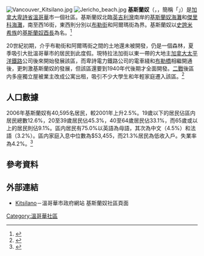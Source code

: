 {{Link style|time=2015-12-13T13:02:56+00:00}}
[[File:Vancouver_Kitsilano.jpg|thumb]]
[[File:Jericho_beach.jpg|thumb]]
'''基斯蘭奴'''（{{lang-en|Kitsilano}}，{{pron-en|kɪtsɨˈlænoʊ}}，簡稱「{{lang|en|Kits}}」）是[[加拿大|加拿大]][[卑詩省|卑詩省]][[溫哥華|溫哥華]]市一個社區。基斯蘭奴北臨[[英吉利灣|英吉利灣]]南岸的[[:en:Kitsilano_Beach|基斯蘭奴海灘]]和[[:en:Jericho_Beach|傑里科海灘]]，南至西16街，東西則分別以[[布勒街|布勒街]]和阿爾瑪街為界。基斯蘭奴以[[:en:Sḵwxwú7mesh|史誇米希族]]的[[:en:Xats'alanexw|基斯蘭奴酉長]]為名。<ref>{{Cite web |url=http://www.kitsilano4thavenue.com/History |title=Kitsilano 4th Avenue: History |access-date=2010-09-05 |archive-url=https://web.archive.org/web/20100608100635/http://www.kitsilano4thavenue.com/History |archive-date=2010-06-08 |dead-url=yes }}</ref>

20世紀初期，介乎布勒街和阿爾瑪街之間的土地還未被開發，仍是一個森林，夏季吸引大批溫哥華市的居民到此度假。現特拉法加街以東一帶的大地主[[加拿大太平洋鐵路|加拿大太平洋鐵路]]公司後來開始發展該區，而卑詩電力鐵路公司的電車綫和[[布勒橋|布勒橋]]相繼開通後，更刺激基斯蘭奴的發展，但該區還要到1940年代後期才全面開發。[[二戰|二戰]]後區内多座獨立屋被業主改成公寓出租，吸引不少大學生和年輕家庭遷入該區。<ref>{{Cite web |url=http://vancouver.ca/community_profiles/kitsilano/history.htm |title=Kitsilano History & Heritage |accessdate=2013-05-01 |publisher=溫哥華市政府 |archiveurl=https://web.archive.org/web/20110810202125/http://vancouver.ca/community_profiles/kitsilano/history.htm |archivedate=2011-08-10 |date=2008-08-12 |deadurl=yes }}</ref>

==人口數據==

2006年基斯蘭奴有40,595名居民，較2001年上升2.5%。19歲以下的居民佔區内居民總數12.6%，20至39歲居民佔45.3%，40至64歲居民佔33.1%，而65歲或以上的居民則佔9.1%。區内居民有75.0%以英語為母語，其次為中文（4.5%）和法語（3.2%）。區内家庭入息中位數為$53,455，而21.3%居民為低收入戶。失業率為4.2%。<ref>{{Cite web |url=http://vancouver.ca/commsvcs/planning/census/2006/localareas/kitsilano.pdf |title=City of Vancouver Community Profiles: Kitsilano Community Statistics |accessdate=2013-05-01 |publisher=溫哥華市政府 |archiveurl=https://web.archive.org/web/20110810202016/http://vancouver.ca/commsvcs/planning/census/2006/localareas/kitsilano.pdf |archivedate=2011-08-10 |deadurl=yes }}</ref>

==參考資料==
{{Reflist}}

==外部連結==
{{commonscat|Kitsilano}}
*{{en}} [http://vancouver.ca/green-vancouver/kitsilano.aspx Kitsilano]{{Wayback|url=http://vancouver.ca/green-vancouver/kitsilano.aspx |date=20130502022043 }}－溫哥華市政府網站 基斯蘭奴社區頁面

[[Category:溫哥華社區|Category:溫哥華社區]]